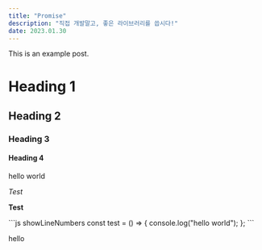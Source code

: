 ```yaml
---
title: "Promise"
description: "직접 개발말고, 좋은 라이브러리를 씁시다!"
date: 2023.01.30
---
```


This is an example post.

# Heading 1

## Heading 2

### Heading 3

#### Heading 4

<div>hello world</div>
<Highlight text="Text" />

_Test_

**Test**

<CodeHeader text="TestComponent.tsx" />
```js showLineNumbers
const test = () => {
  console.log("hello world");
};
```

<span>hello</span>
